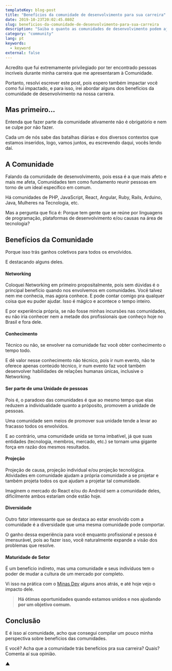 ```yaml
---
templateKey: blog-post
title: "Benefícios da comunidade de desenvolvimento para sua carreira"
date: 2019-10-23T20:02:45.080Z
slug: beneficios-da-comunidade-de-desenvolvimento-para-sua-carreira
description: "Saiba o quanto as comunidades de desenvolvimento podem ajudar você na sua carreira."
category: "community"
lang: pt
keywords:
  - keyword
external: false
---
```


Acredito que fui extremamente privilegiado por ter encontrado pessoas incríveis durante minha carreira que me apresentaram à Comunidade.

Portanto, resolvi escrever este post, pois espero também impactar você como fui impactado, e para isso, irei abordar alguns dos benefícios da comunidade de desenvolvimento na nossa carreira.

## Mas primeiro…

Entenda que fazer parte da comunidade ativamente não é obrigatório e nem se culpe por não fazer.

Cada um de nós sabe das batalhas diárias e dos diversos contextos que estamos inseridos, logo, vamos juntos, eu escrevendo daqui, vocês lendo daí.

## A Comunidade

Falando da comunidade de desenvolvimento, pois essa é a que mais afeto e mais me afeta, Comunidades tem como fundamento reunir pessoas em torno de um ideal específico em comum.

Há comunidades de PHP, JavaScript, React, Angular, Ruby, Rails, Arduino, Java, Mulheres na Tecnologia, etc.

Mas a pergunta que fica é: Porque tem gente que se reúne por linguagens de programação, plataformas de desenvolvimento e/ou causas na área de tecnologia?

## Benefícios da Comunidade

Porque isso trás ganhos coletivos para todos os envolvidos.

E destacando alguns deles.

#### Networking

Coloquei Networking em primeiro propositalmente, pois sem dúvidas é o principal benefício quando nos envolvemos em comunidades. Você talvez nem me conhecia, mas agora conhece. E pode contar comigo pra qualquer coisa que eu puder ajudar. Isso é mágico e acontece o tempo inteiro.

E por experiência própria, se não fosse minhas incursões nas comunidades, eu não iria conhecer nem a metade dos profissionais que conheço hoje no Brasil e fora dele.

#### Conhecimento

Técnico ou não, se envolver na comunidade faz você obter conhecimento o tempo todo.

E dê valor nesse conhecimento não técnico, pois ir num evento, não te oferece apenas conteúdo técnico, ir num evento faz você também desenvolver habilidades de relações humanas únicas, inclusive o Networking.

#### Ser parte de uma Unidade de pessoas

Pois é, o paradoxo das comunidades é que ao mesmo tempo que elas reduzem a individualidade quanto a próposito, promovem a unidade de pessoas.

Uma comunidade sem meios de promover sua unidade tende a levar ao fracasso todos os envolvidos.

E ao contrário, uma comunidade unida se torna imbatível, já que suas entidades (tecnologia, membros, mercado, etc.) se tornam uma gigante força em razão dos mesmos resultados.

#### Projeção

Projeção de causa, projeção individual e/ou projeção tecnológica. Atividades em comunidade ajudam a própria comunidade a se projetar e também projeta todos os que ajudam a projetar tal comunidade.

Imaginem o mercado do React e/ou do Android sem a comunidade deles, dificilmente ambos estariam onde estão hoje.

#### Diversidade

Outro fator interessante que se destaca ao estar envolvido com a comunidade é a diversidade que uma mesma comunidade pode comportar.

O ganho dessa experiência para você enquanto profissional e pessoa é imensurável, pois ao fazer isso, você naturalmente expande a visão dos problemas que resolve.

#### Maturidade de Setor

É um benefício indireto, mas uma comunidade e seus indivíduos tem o poder de mudar a cultura de um mercado por completo.

Vi isso na prática com o [Minas Dev](https://minasdev.org/) alguns anos atrás, e até hoje vejo o impacto dele.

> **Há ótimas oportunidades quando estamos unidos e nos ajudando por um objetivo comum.**

## Conclusão

E é isso aí comunidade, acho que consegui compilar um pouco minha perspectiva sobre benefícios das comunidades.

E você? Acha que a comunidade trás benefícios pra sua carreira? Quais? Comenta aí sua opinião.

▲

